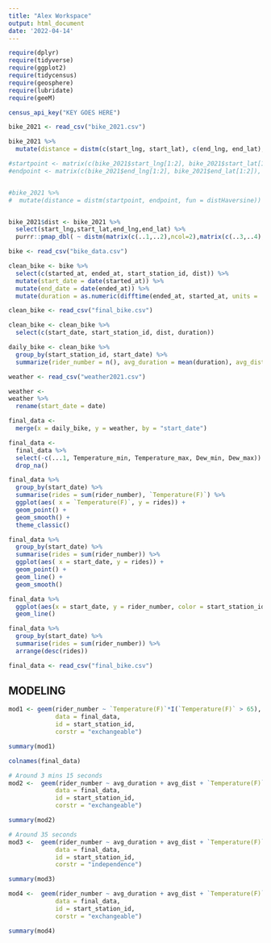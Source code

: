 ```yaml
---
title: "Alex Workspace"
output: html_document
date: '2022-04-14'
---
```


```r
require(dplyr)
require(tidyverse)
require(ggplot2)
require(tidycensus)
require(geosphere)
require(lubridate)
require(geeM)

census_api_key("KEY GOES HERE")
```


```r
bike_2021 <- read_csv("bike_2021.csv")
```


```r
bike_2021 %>% 
  mutate(distance = distm(c(start_lng, start_lat), c(end_lng, end_lat), fun = distHaversine))
```


```r
#startpoint <- matrix(c(bike_2021$start_lng[1:2], bike_2021$start_lat[1:2]), ncol = 2)
#endpoint <- matrix(c(bike_2021$end_lng[1:2], bike_2021$end_lat[1:2]), ncol = 2)


#bike_2021 %>% 
#  mutate(distance = distm(startpoint, endpoint, fun = distHaversine))


bike_2021$dist <- bike_2021 %>% 
  select(start_lng,start_lat,end_lng,end_lat) %>%
  purrr::pmap_dbl( ~ distm(matrix(c(..1,..2),ncol=2),matrix(c(..3,..4),ncol=2)))
```

```r
bike <- read_csv("bike_data.csv")
```

```r
clean_bike <- bike %>% 
  select(c(started_at, ended_at, start_station_id, dist)) %>%
  mutate(start_date = date(started_at)) %>%
  mutate(end_date = date(ended_at)) %>% 
  mutate(duration = as.numeric(difftime(ended_at, started_at, units = 'mins')))
```

```r
clean_bike <- read_csv("final_bike.csv")
```


```r
clean_bike <- clean_bike %>% 
  select(c(start_date, start_station_id, dist, duration)) 
```

```r
daily_bike <- clean_bike %>% 
  group_by(start_station_id, start_date) %>% 
  summarize(rider_number = n(), avg_duration = mean(duration), avg_dist = mean(dist))
```

```r
weather <- read_csv("weather2021.csv") 
```
```r
weather <- 
weather %>%  
  rename(start_date = date)
```




```r
final_data <- 
  merge(x = daily_bike, y = weather, by = "start_date")

final_data <- 
  final_data %>% 
  select(-c(...1, Temperature_min, Temperature_max, Dew_min, Dew_max)) %>% 
  drop_na()
```
```r
final_data %>% 
  group_by(start_date) %>% 
  summarise(rides = sum(rider_number), `Temperature(F)`) %>% 
  ggplot(aes( x = `Temperature(F)`, y = rides)) + 
  geom_point() + 
  geom_smooth() + 
  theme_classic()
```

```r
final_data %>% 
  group_by(start_date) %>% 
  summarise(rides = sum(rider_number)) %>% 
  ggplot(aes( x = start_date, y = rides)) + 
  geom_point() + 
  geom_line() +
  geom_smooth()
```
```r
final_data %>% 
  ggplot(aes(x = start_date, y = rider_number, color = start_station_id)) + 
  geom_line()
```

```r
final_data %>% 
  group_by(start_date) %>% 
  summarise(rides = sum(rider_number)) %>% 
  arrange(desc(rides))
```




```r
final_data <- read_csv("final_bike.csv")
```

## MODELING

```r
mod1 <- geem(rider_number ~ `Temperature(F)`*I(`Temperature(F)` > 65), 
             data = final_data, 
             id = start_station_id, 
             corstr = "exchangeable")

summary(mod1)
```


```r
colnames(final_data)
```

```r
# Around 3 mins 15 seconds
mod2 <-  geem(rider_number ~ avg_duration + avg_dist + `Temperature(F)` + `Dew Point(F)` + `Humidity(%)` + `Wind Speed(mph)` + `Pressure(Hg)` + `Precipitation(in)`,
             data = final_data, 
             id = start_station_id, 
             corstr = "exchangeable")

summary(mod2)
```

```r
# Around 35 seconds
mod3 <-  geem(rider_number ~ avg_duration + avg_dist + `Temperature(F)`*I(`Temperature(F)` > 65) + `Dew Point(F)` + `Humidity(%)` + `Wind Speed(mph)` + `Pressure(Hg)` + `Precipitation(in)`,
             data = final_data, 
             id = start_station_id, 
             corstr = "independence")

summary(mod3)
```

```r
mod4 <-  geem(rider_number ~ avg_duration + avg_dist + `Temperature(F)`*I(`Temperature(F)` > 65) + `Dew Point(F)` + `Humidity(%)` + `Wind Speed(mph)` + `Pressure(Hg)` + `Precipitation(in)`,
             data = final_data, 
             id = start_station_id, 
             corstr = "exchangeable")

summary(mod4)
```


